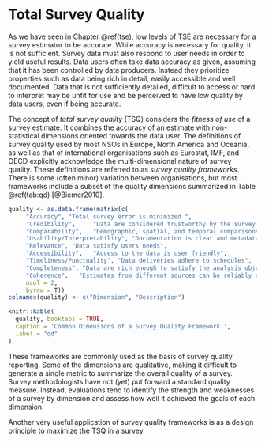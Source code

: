 # Total Survey Quality  {#tsq}

As we have seen in Chapter \@ref(tse), low levels of TSE are necessary for a survey estimator to be accurate. While accuracy is necessary for quality, it is not sufficient. Survey data must also respond to user needs in order to yield useful results. Data users often take data accuracy as given, assuming that it has been controlled by data producers. Instead they prioritize properties such as data being rich in detail, easily accessible and well documented. Data that is not sufficiently detailed, difficult to access or hard to interpret may be unfit for use and be perceived to have low quality by data users, even if being accurate.

The concept of *total survey quality* (TSQ) considers the *fitness of use* of a survey estimate. It combines the accuracy of an estimate with non-statistical dimensions oriented towards the data user. The definitions of survey quality used by most NSOs in Europe, North America and Oceania, as well as that of international organisations such as Eurostat, IMF, and OECD explicitly acknowledge the multi-dimensional nature of survey quality. These definitions are referred to as *survey quality frameworks*. There is some (often minor) variation between organisations, but most frameworks include a subset of the quality dimensions summarized in Table \@ref(tab:qd) [@Biemer2010].

```r

quality <- as.data.frame(matrix(c(
     "Accuracy", "Total survey error is minimized ",
     "Credibility", 	"Data are considered trustworthy by the survey community", 
     "Comparability",	"Demographic, spatial, and temporal comparisons are valid", 
     "Usability/Interpretability", "Documentation is clear and metadata are well-managed", 
     "Relevance", "Data satisfy users needs", 
     "Accessibility",	"Access to the data is user friendly",
     "Timeliness/Punctuality", "Data deliveries adhere to schedules",
     "Completeness", "Data are rich enough to satisfy the analysis objectives without undue burden on respondents", 
     "Coherence",	"Estimates from different sources can be reliably combined"), 
     ncol = 2,
     byrow = T))
colnames(quality) <- c("Dimension", "Description")

knitr::kable(
  quality, booktabs = TRUE,
  caption = 'Common Dimensions of a Survey Quality Framework.',
  label = "qd"
)

```

These frameworks are commonly used as the basis of survey quality reporting. Some of the dimensions are qualitative, making it difficult to generate a single metric to summarize the overall quality of a survey. Survey methodologists have not (yet) put forward a standard quality measure. Instead, evaluations tend to identify the strength and weaknesses of a survey by dimension and assess how well it achieved the goals of each dimension. 

Another very useful application of survey quality frameworks is as a design principle to maximize the TSQ in a survey.   


<!-- quality dimensions differ between surveys.  -->

<!-- multitude of surveys out there and different users, so user needs will differ -->

<!-- users have not so much been consulted -->

<!-- some of the dimensions can be in conflict with each other, e.g. producing rich and wealth documentation to satisfy usability might affect timeliness of data.  -->

<!-- For example, while updates done to the methodology of repeated surveys or cross-country surveys  may reduce TSE and increase accuracy of a survey, it may on the other hand also lower TSQ. Some comparability will be broken as real differences will be confounded with methodological differences. This likely would dissatisfy some data users and lower the fitness of use of the survey.  -->

<!-- - is to [minimize TSE](#minimizing-tse)  -->

<!-- design strategy that seeks to optimize surveys by maximizing total survey quality; i.e., quality more broadly defined to include user-specified dimensions of quality. Survey -->

<!-- - there are constraint, budget time -->
<!-- within the survey budget and time constraints and relevant ethical concerns.  -->

<!-- - can also think of other quality dimensions as constraints, such as comparability. -->


<!-- - define the quality indicators that matter to the survey -->

<!-- In order to identify the largest error sources and inform design decisions,  -->

<!-- - follow a strategy like Biemer 2010, suggest to maximise accuracy while ensuring other user-centric quality components are also met.  -->

<!-- In reality this is often interactive and reacting to the circumstances and the developments in the survey. See Biemer 2010 -->
<!-- A proactive, dynamic, flexible approach to survey implementation  -->

<!-- real time monitoring,  -->
<!-- Minimizing the TSE within the resource and time constraints requires to be efficient ...  -->

<!-- "From a design perspective, some of the nonstatistical dimensions could be viewed as fixed design constraints with a certain budget set aside to accommodate them. What is left is used to maximize accuracy. grovves 2010 -->

<!-- ‘‘How much should be spent on prevention, control, and improvement, or on pretesting, monitoring, and evaluation?’’ -->

<!-- ## ignore me - snippets -->

<!-- some reporting on sampling errors and non-response rate, but there is a widespread believe among data users that survey organizations fully control the other quality components.  -->

<!-- From a design perspective, some of the nonstatistical dimensions could be viewed as fixed design constraints with a certain budget set aside to accommodate them. What is left is used to maximize accuracy. -->

<!-- e.g. tradeoffs researchers might require high level of detail for their analysis, such as asking inputs on aprcel or crop level to egt at productivity. if however, repsondent fatigue is high, this might e counter productive, as increase length and detail will leaded to high error, creating data that is detailed, but unreliable and invalid.  -->

<!-- Ideally, to apply the TSE paradigm, the major sources of error should be identified so that the survey resources can be allocated to reduce their errors to the extent possible, while still satisfying specified costs and timeliness objectives. -->
